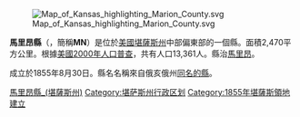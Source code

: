 {{Otheruses|馬里昂縣|subject=美國堪薩斯州的一個縣|other=同名的縣}}
[[File:Map_of_Kansas_highlighting_Marion_County.svg|right]]

'''馬里昂縣'''（{{lang-en|Marion County}}，簡稱'''MN'''）是位於[[美國|美國]][[堪薩斯州|堪薩斯州]]中部偏東部的一個縣。面積2,470平方公里。根據[[美國2000年人口普查|美國2000年人口普查]]，共有人口13,361人。縣治[[馬里昂_(堪薩斯州)|馬里昂]]。

成立於1855年8月30日。縣名名稱來自俄亥俄州[[馬里昂縣_(俄亥俄州)|同名的縣]]。

{{馬里昂縣 (堪薩斯州)}}
{{Kansas}}

{{DEFAULTSORT:Marion County, Kansas}}
[[Category:馬里昂縣_(堪薩斯州)|]]
[[Category:堪萨斯州行政区划|Category:堪萨斯州行政区划]]
[[Category:1855年堪薩斯領地建立|Category:1855年堪薩斯領地建立]]